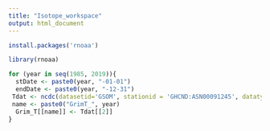 ```yaml
---
title: "Isotope_workspace"
output: html_document
---
```


```r
install.packages('rnoaa')
```


```r
library(rnoaa)
```


```r
for (year in seq(1985, 2019)){
  stDate <- paste0(year, "-01-01")
  endDate <- paste0(year, "-12-31")
 Tdat <- ncdc(datasetid='GSOM', stationid = 'GHCND:ASN00091245', datatypeid='TAVG', startdate = stDate, enddate = endDate, limit = 100, add_units=TRUE)
 name <- paste0("GrimT_", year)
  Grim_T[[name]] <- Tdat[[2]]
}
```

```r

```


